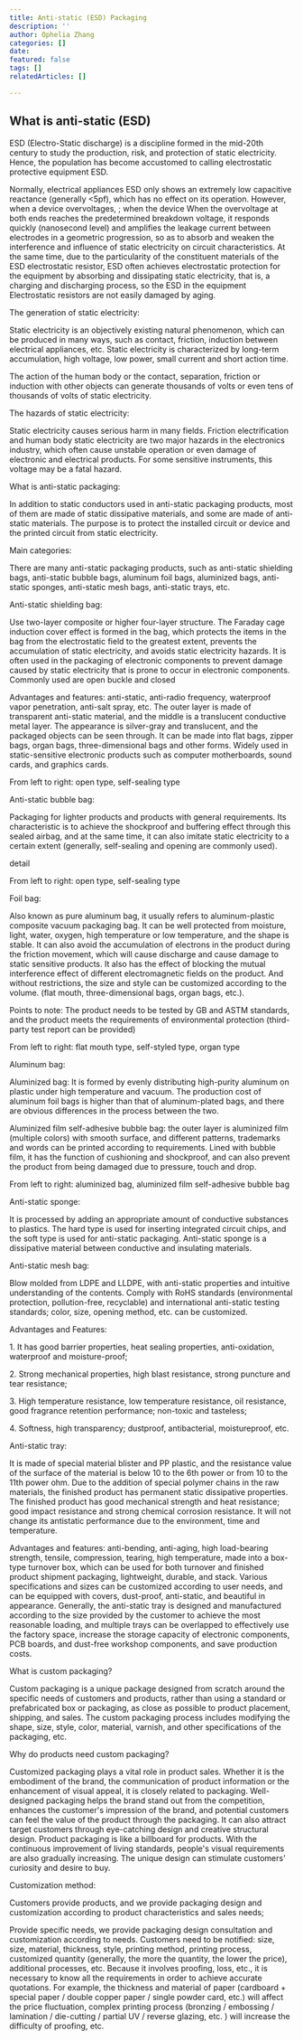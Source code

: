 ```yaml
---
title: Anti-static (ESD) Packaging
description: ''
author: Ophelia Zhang
categories: []
date: 
featured: false
tags: []
relatedArticles: []

---
```

## What is anti-static (ESD)

ESD (Electro-Static discharge) is a discipline formed in the mid-20th century to study the production, risk, and protection of static electricity. Hence, the population has become accustomed to calling electrostatic protective equipment ESD. 

Normally, electrical appliances ESD only shows an extremely low capacitive reactance (generally <5pf), which has no effect on its operation. However, when a device overvoltages, ; when the device When the overvoltage at both ends reaches the predetermined breakdown voltage, it responds quickly (nanosecond level) and amplifies the leakage current between electrodes in a geometric progression, so as to absorb and weaken the interference and influence of static electricity on circuit characteristics. At the same time, due to the particularity of the constituent materials of the ESD electrostatic resistor, ESD often achieves electrostatic protection for the equipment by absorbing and dissipating static electricity, that is, a charging and discharging process, so the ESD in the equipment Electrostatic resistors are not easily damaged by aging.

The generation of static electricity:

Static electricity is an objectively existing natural phenomenon, which can be produced in many ways, such as contact, friction, induction between electrical appliances, etc. Static electricity is characterized by long-term accumulation, high voltage, low power, small current and short action time.

The action of the human body or the contact, separation, friction or induction with other objects can generate thousands of volts or even tens of thousands of volts of static electricity.

The hazards of static electricity:

Static electricity causes serious harm in many fields. Friction electrification and human body static electricity are two major hazards in the electronics industry, which often cause unstable operation or even damage of electronic and electrical products. For some sensitive instruments, this voltage may be a fatal hazard.

What is anti-static packaging:

In addition to static conductors used in anti-static packaging products, most of them are made of static dissipative materials, and some are made of anti-static materials. The purpose is to protect the installed circuit or device and the printed circuit from static electricity.

Main categories:

There are many anti-static packaging products, such as anti-static shielding bags, anti-static bubble bags, aluminum foil bags, aluminized bags, anti-static sponges, anti-static mesh bags, anti-static trays, etc.

Anti-static shielding bag:

Use two-layer composite or higher four-layer structure. The Faraday cage induction cover effect is formed in the bag, which protects the items in the bag from the electrostatic field to the greatest extent, prevents the accumulation of static electricity, and avoids static electricity hazards. It is often used in the packaging of electronic components to prevent damage caused by static electricity that is prone to occur in electronic components. Commonly used are open buckle and closed

Advantages and features: anti-static, anti-radio frequency, waterproof vapor penetration, anti-salt spray, etc. The outer layer is made of transparent anti-static material, and the middle is a translucent conductive metal layer. The appearance is silver-gray and translucent, and the packaged objects can be seen through. It can be made into flat bags, zipper bags, organ bags, three-dimensional bags and other forms. Widely used in static-sensitive electronic products such as computer motherboards, sound cards, and graphics cards.

From left to right: open type, self-sealing type

Anti-static bubble bag:

Packaging for lighter products and products with general requirements. Its characteristic is to achieve the shockproof and buffering effect through this sealed airbag, and at the same time, it can also imitate static electricity to a certain extent (generally, self-sealing and opening are commonly used).

detail

From left to right: open type, self-sealing type

Foil bag:

Also known as pure aluminum bag, it usually refers to aluminum-plastic composite vacuum packaging bag. It can be well protected from moisture, light, water, oxygen, high temperature or low temperature, and the shape is stable. It can also avoid the accumulation of electrons in the product during the friction movement, which will cause discharge and cause damage to static sensitive products. It also has the effect of blocking the mutual interference effect of different electromagnetic fields on the product. And without restrictions, the size and style can be customized according to the volume. (flat mouth, three-dimensional bags, organ bags, etc.).

Points to note: The product needs to be tested by GB and ASTM standards, and the product meets the requirements of environmental protection (third-party test report can be provided)

From left to right: flat mouth type, self-styled type, organ type

Aluminum bag:

Aluminized bag: It is formed by evenly distributing high-purity aluminum on plastic under high temperature and vacuum. The production cost of aluminum foil bags is higher than that of aluminum-plated bags, and there are obvious differences in the process between the two.

Aluminized film self-adhesive bubble bag: the outer layer is aluminized film (multiple colors) with smooth surface, and different patterns, trademarks and words can be printed according to requirements. Lined with bubble film, it has the function of cushioning and shockproof, and can also prevent the product from being damaged due to pressure, touch and drop.

From left to right: aluminized bag, aluminized film self-adhesive bubble bag

Anti-static sponge:

It is processed by adding an appropriate amount of conductive substances to plastics. The hard type is used for inserting integrated circuit chips, and the soft type is used for anti-static packaging. Anti-static sponge is a dissipative material between conductive and insulating materials.

Anti-static mesh bag:

Blow molded from LDPE and LLDPE, with anti-static properties and intuitive understanding of the contents. Comply with RoHS standards (environmental protection, pollution-free, recyclable) and international anti-static testing standards; color, size, opening method, etc. can be customized.

Advantages and Features:

1\. It has good barrier properties, heat sealing properties, anti-oxidation, waterproof and moisture-proof;

2\. Strong mechanical properties, high blast resistance, strong puncture and tear resistance;

3\. High temperature resistance, low temperature resistance, oil resistance, good fragrance retention performance; non-toxic and tasteless;

4\. Softness, high transparency; dustproof, antibacterial, moistureproof, etc.

Anti-static tray:

It is made of special material blister and PP plastic, and the resistance value of the surface of the material is below 10 to the 6th power or from 10 to the 11th power ohm. Due to the addition of special polymer chains in the raw materials, the finished product has permanent static dissipative properties. The finished product has good mechanical strength and heat resistance; good impact resistance and strong chemical corrosion resistance. It will not change its antistatic performance due to the environment, time and temperature.

Advantages and features: anti-bending, anti-aging, high load-bearing strength, tensile, compression, tearing, high temperature, made into a box-type turnover box, which can be used for both turnover and finished product shipment packaging, lightweight, durable, and stack. Various specifications and sizes can be customized according to user needs, and can be equipped with covers, dust-proof, anti-static, and beautiful in appearance. Generally, the anti-static tray is designed and manufactured according to the size provided by the customer to achieve the most reasonable loading, and multiple trays can be overlapped to effectively use the factory space, increase the storage capacity of electronic components, PCB boards, and dust-free workshop components, and save production costs.

What is custom packaging?

Custom packaging is a unique package designed from scratch around the specific needs of customers and products, rather than using a standard or prefabricated box or packaging, as close as possible to product placement, shipping, and sales. The custom packaging process includes modifying the shape, size, style, color, material, varnish, and other specifications of the packaging, etc.

Why do products need custom packaging?

Customized packaging plays a vital role in product sales. Whether it is the embodiment of the brand, the communication of product information or the enhancement of visual appeal, it is closely related to packaging. Well-designed packaging helps the brand stand out from the competition, enhances the customer's impression of the brand, and potential customers can feel the value of the product through the packaging. It can also attract target customers through eye-catching design and creative structural design. Product packaging is like a billboard for products. With the continuous improvement of living standards, people's visual requirements are also gradually increasing. The unique design can stimulate customers' curiosity and desire to buy.

Customization method:

Customers provide products, and we provide packaging design and customization according to product characteristics and sales needs;

Provide specific needs, we provide packaging design consultation and customization according to needs. Customers need to be notified: size, size, material, thickness, style, printing method, printing process, customized quantity (generally, the more the quantity, the lower the price), additional processes, etc. Because it involves proofing, loss, etc., it is necessary to know all the requirements in order to achieve accurate quotations. For example, the thickness and material of paper (cardboard + special paper / double copper paper / single powder card, etc.) will affect the price fluctuation, complex printing process (bronzing / embossing / lamination / die-cutting / partial UV / reverse glazing, etc. ) will increase the difficulty of proofing, etc.